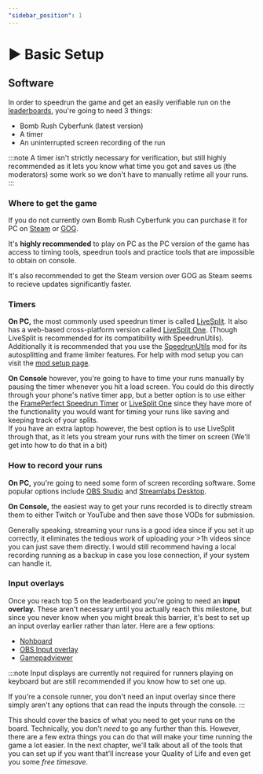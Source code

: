 ```yaml
---
"sidebar_position": 1
---
```



# ▶ Basic Setup

## Software

In order to speedrun the game and get an easily verifiable run on the [leaderboards](https://www.speedrun.com/brc), you're going to need 3 things:

* Bomb Rush Cyberfunk (latest version)
* A timer
* An uninterrupted screen recording of the run

:::note
A timer isn't strictly necessary for verification, but still highly recommended as it lets you know what time you got and saves us (the moderators) some work so we don't have to manually retime all your runs.
:::

### Where to get the game

If you do not currently own Bomb Rush Cyberfunk you can purchase it for PC on [Steam](https://store.steampowered.com/app/1353230/Bomb_Rush_Cyberfunk/) or [GOG](https://www.gog.com/en/game/bomb_rush_cyberfunk).

It's **highly recommended** to play on PC as the PC version of the game has access to timing tools, speedrun tools and practice tools that are impossible to obtain on console.

It's also recommended to get the Steam version over GOG as Steam seems to recieve updates significantly faster.

### Timers

**On PC,** the most commonly used speedrun timer is called [LiveSplit](http://livesplit.org/). It also has a web-based cross-platform version called [LiveSplit One](https://one.livesplit.org/). (Though LiveSplit is recommended for its compatibility with SpeedrunUtils). Additionally it is recommended that you use the [SpeedrunUtils](https://github.com/Loomeh/SpeedrunUtils/releases/) mod for its autosplitting and frame limiter features. For help with mod setup you can visit the [mod setup page](https://loomeh.github.io/BRCSR-Wiki/welcome/mod-setup).


**On Console** however, you're going to have to time your runs manually by pausing the timer whenever you hit a load screen. You could do this directly through your phone's native timer app, but a better option is to use either the [FramePerfect Speedrun Timer](https://play.google.com/store/apps/details?id=com.futuretrostudios.frameperfect) or [LiveSplit One](https://one.livesplit.org/) since they have more of the functionality you would want for timing your runs like saving and keeping track of your splits.<br/>
If you have an extra laptop however, the best option is to use LiveSplit through that, as it lets you stream your runs with the timer on screen (We'll get into how to do that in a bit)

### How to record your runs

**On PC,** you're going to need some form of screen recording software. Some popular options include [OBS Studio](https://obsproject.com/) and [Streamlabs Desktop](https://streamlabs.com/streamlabs-live-streaming-software).

**On Console,** the easiest way to get your runs recorded is to directly stream them to either Twitch or YouTube and then save those VODs for submission.

Generally speaking, streaming your runs is a good idea since if you set it up correctly, it eliminates the tedious work of uploading your >1h videos since you can just save them directly. I would still recommend having a local recording running as a backup in case you lose connection, if your system can handle it.

### Input overlays

Once you reach top 5 on the leaderboard you're going to need an **input overlay.** These aren't necessary until you actually reach this milestone, but since you never know when you might break this barrier, it's best to set up an input overlay earlier rather than later. Here are a few options:

* [Nohboard](https://github.com/ThoNohT/NohBoard/releases)
* [OBS Input overlay](https://obsproject.com/forum/resources/input-overlay.552/)
* [Gamepadviewer](https://gamepadviewer.com/)

:::note 
Input displays are currently not required for runners playing on keyboard but are still recommended if you know how to set one up.

If you're a console runner, you don't need an input overlay since there simply aren't any options that can read the inputs through the console.
:::

This should cover the basics of what you need to get your runs on the board. Technically, you don't _need_ to go any further than this. However, there are a few extra things you can do that will make your time running the game a lot easier. In the next chapter, we'll talk about all of the tools that you can set up if you want that'll increase your Quality of Life and even get you some _free timesave._
